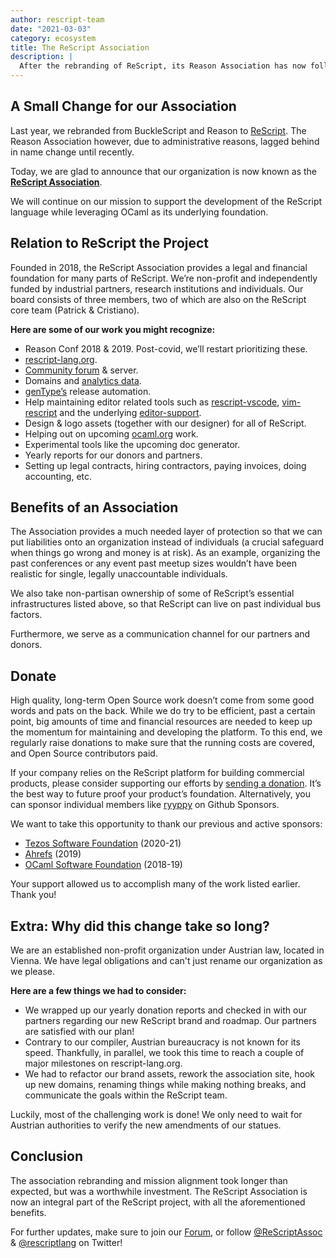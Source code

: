 ```yaml
---
author: rescript-team
date: "2021-03-03" 
category: ecosystem
title: The ReScript Association
description: |
  After the rebranding of ReScript, its Reason Association has now followed through to become the ReScript Association.
---
```


## A Small Change for our Association

Last year, we rebranded from BuckleScript and Reason to [ReScript](/blog/bucklescript-is-rebranding). The Reason Association however, due to administrative reasons, lagged behind in name change until recently.

Today, we are glad to announce that our organization is now known as the [**ReScript Association**](https://rescript-association.org).

We will continue on our mission to support the development of the ReScript language while leveraging OCaml as its underlying foundation.

## Relation to ReScript the Project

Founded in 2018, the ReScript Association provides a legal and financial foundation for many parts of ReScript. We’re non-profit and independently funded by industrial partners, research institutions and individuals. Our board consists of three members, two of which are also on the ReScript core team (Patrick & Cristiano).

**Here are some of our work you might recognize:**

- Reason Conf 2018 & 2019. Post-covid, we’ll restart prioritizing these.
- [rescript-lang.org](https://rescript-lang.org).
- [Community forum](https://forum.rescript-lang.org) & server.
- Domains and [analytics data](https://simpleanalytics.com/rescript-lang.org).
- [genType’s](https://github.com/rescript-association/genType) release automation.
- Help maintaining editor related tools such as [rescript-vscode](https://github.com/rescript-lang/rescript-vscode), [vim-rescript](https://github.com/rescript-lang/vim-rescript) and the underlying [editor-support](https://github.com/rescript-lang/rescript-editor-support).
- Design & logo assets (together with our designer) for all of ReScript.
- Helping out on upcoming [ocaml.org](ocaml.org) work.
- Experimental tools like the upcoming doc generator.
- Yearly reports for our donors and partners.
- Setting up legal contracts, hiring contractors, paying invoices, doing accounting, etc.

## Benefits of an Association

The Association provides a much needed layer of protection so that we can put liabilities onto an organization instead of individuals (a crucial safeguard when things go wrong and money is at risk). As an example, organizing the past conferences or any event past meetup sizes wouldn’t have been realistic for single, legally unaccountable individuals.

We also take non-partisan ownership of some of ReScript’s essential infrastructures listed above, so that ReScript can live on past individual bus factors.

Furthermore, we serve as a communication channel for our partners and donors.

## Donate

High quality, long-term Open Source work doesn’t come from some good words and pats on the back. While we do try to be efficient, past a certain point, big amounts of time and financial resources are needed to keep up the momentum for maintaining and developing the platform. To this end, we regularly raise donations to make sure that the running costs are covered, and Open Source contributors paid.

If your company relies on the ReScript platform for building commercial products, please consider supporting our efforts by [sending a donation](https://rescript-association.org/donate). It’s the best way to future proof your product’s foundation. Alternatively, you can sponsor individual members like [ryyppy](https://github.com/sponsors/ryyppy/) on Github Sponsors.

We want to take this opportunity to thank our previous and active sponsors:
- [Tezos Software Foundation](https://tezos-foundation.com) (2020-21)
- [Ahrefs](https://ahrefs.com) (2019)
- [OCaml Software Foundation](https://ocaml-sf.org) (2018-19)

Your support allowed us to accomplish many of the work listed earlier. Thank you!

## Extra: Why did this change take so long?

We are an established non-profit organization under Austrian law, located in Vienna. We have legal obligations and can't just rename our organization as we please.

**Here are a few things we had to consider:**

- We wrapped up our yearly donation reports and checked in with our partners regarding our new ReScript brand and roadmap. Our partners are satisfied with our plan!
- Contrary to our compiler, Austrian bureaucracy is not known for its speed. Thankfully, in parallel, we took this time to reach a couple of major milestones on rescript-lang.org.
- We had to refactor our brand assets, rework the association site, hook up new domains, renaming things while making nothing breaks, and communicate the goals within the ReScript team.

Luckily, most of the challenging work is done! We only need to wait for Austrian authorities to verify the new amendments of our statues.

## Conclusion

The association rebranding and mission alignment took longer than expected, but was a worthwhile investment. The ReScript Association is now an integral part of the ReScript project, with all the aforementioned benefits.

For further updates, make sure to join our [Forum](https://forum.rescript-lang.org), or follow [@ReScriptAssoc](https://twitter.com/ReScriptAssoc) & [@rescriptlang](https://twitter.com/rescriptlang) on Twitter!

